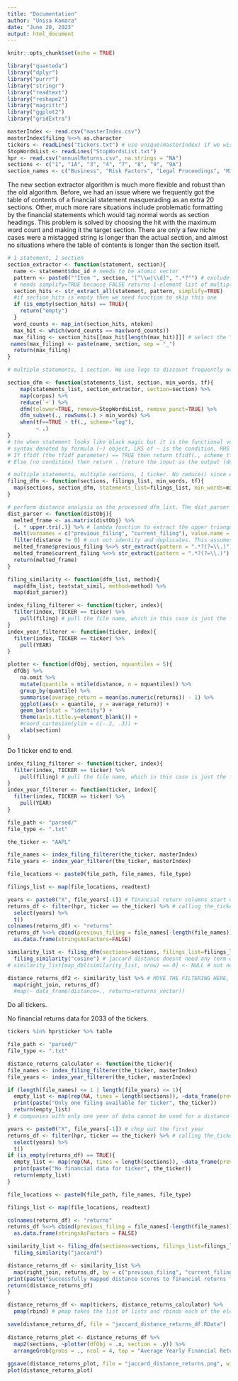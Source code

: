 ```yaml
---
title: "Documentation"
author: "Unisa Kamara"
date: "June 20, 2023"
output: html_document
---
```


```r
knitr::opts_chunk$set(echo = TRUE)
```

```r
library("quanteda")
library("dplyr")
library("purrr")
library("stringr")
library("readtext")
library("reshape2")
library("magrittr")
library("ggplot2")
library("gridExtra")
```

```r
masterIndex <- read.csv("masterIndex.csv")
masterIndex$filing %<>% as.character
tickers <- readLines("tickers.txt") # use unique(masterIndex) if we wish to scale this across multiple years, or keep tickers.txt updated
StopWordsList <- readLines("StopWordsList.txt")
hpr <- read.csv("annualReturns.csv", na.strings = "NA")
sections <- c("1", "1A", "3", "4", "7", "8", "9", "9A")
section_names <- c("Business", "Risk Factors", "Legal Proceedings", "Mine Safety Disclosures", "MDA of Financial Conditions", "Financial Statements and Supplementary Data", "Changes on Accounting and Financial Disclosure", "Controls and Procedures")
```

The new section extractor algorithm is much more flexible and robust than the old algorithm. Before, we had an issue where we frequently got the table of contents of a financial statement masquerading as an extra 20 sections. Other, much more rare situations include problematic formatting by the financial statements which would tag normal words as section headings. This problem is solved by choosing the hit with the maximum word count and making it the target section. There are only a few niche cases were a mistagged string is longer than the actual section, and almost no situations where the table of contents is longer than the section itself.

```r
# 1 statement, 1 section
section_extractor <- function(statement, section){
  name <- statement$doc_id # needs to be atomic vector
  pattern <- paste0("°Item ", section, "[^\\w|\\d]", ".*?°") # exclude any Item X where X is followed by any unexpected alphanumeric character
  # needs simplify=TRUE because FALSE returns 1-element list of multiple vectors which map() cannot handle. May file issue with stringr
  section_hits <- str_extract_all(statement, pattern, simplify=TRUE) 
  #if section_hits is empty then we need function to skip this one
  if (is_empty(section_hits) == TRUE){
    return("empty")
  }
  word_counts <- map_int(section_hits, ntoken)
  max_hit <- which(word_counts == max(word_counts))
  max_filing <- section_hits[[max_hit[length(max_hit)]]] # select the "filing" with the largest word count. If two hits have the same word count, choose the last one. (Following the idea that the first one is probably ToC; it doesn't really matter which one we pick because we're tossing it out anyway because it definitely doesnt make word count.)
 names(max_filing) <- paste(name, section, sep = "_") 
  return(max_filing)
}

# multiple statements, 1 section. We use logs to discount frequently occurring words. No inverse document frequency is used because it is not useful for comparisons of documents which should be functionally equivalent (idf is used to differentiate documents with entirely different subject matters, since it highlights differences in word choice. In two risk factor sections, it is easy to discount words like "risk" or "dispute", which are still important words to us).

section_dfm <- function(statements_list, section, min_words, tf){
    map(statements_list, section_extractor, section=section) %>%
    map(corpus) %>%
    reduce(`+`) %>%
    dfm(tolower=TRUE, remove=StopWordsList, remove_punct=TRUE) %>% 
    dfm_subset(., rowSums(.) > min_words) %>%
    when(tf==TRUE ~ tf(., scheme="log"), 
         ~ .)
}
# the when statement looks like black magic but it is the functional version of an if-else statement.
# syntax denoted by formula (~) object, LHS of ~ is the condition, RHS is the return.
# If tfidf (the tfidf parameter) == TRUE then return tfidf(., scheme_tf="logave") (the tfidf function)
# Else (no condition) then return . (return the input as the output (do nothing))

# multiple statements, multiple sections, 1 ticker. No reduce() since each filing section needs its own corpus
filing_dfm <- function(sections, filings_list, min_words, tf){
  map(sections, section_dfm, statements_list=filings_list, min_words=min_words, tf=tf)
}

# perform distance analysis on the processed dfm_list. The dist_parser function tries to wrangle with the distObj which textstat_simil returns. It returns a dataframe showing the cosine distance between each pair of filings.
dist_parser <- function(distObj){
  melted_frame <- as.matrix(distObj) %>%
  {. * upper.tri(.)} %>% # lambda function to extract the upper triangular part of b, since the diagonal is the identity distance and dist object is symmetric
  melt(varnames = c("previous_filing", "current_filing"), value.name = "distance") %>% # comparison filing is always filed before current_filing when using upper triangular
  filter(distance != 0) # cut out identity and duplicates. This assumes that no two legitimate documents are completely orthogonal, which I think is reasonable
  melted_frame$previous_filing %<>% str_extract(pattern = ".*?(?=\\.)") # cut out the text name/section
  melted_frame$current_filing %<>% str_extract(pattern = ".*?(?=\\.)") # to allow for easy joining with financial returns
  return(melted_frame)
}

filing_similarity <- function(dfm_list, method){
  map(dfm_list, textstat_simil, method=method) %>%
  map(dist_parser)}

index_filing_filterer <- function(ticker, index){
  filter(index, TICKER == ticker) %>%
    pull(filing) # pull the file name, which in this case is just the filing number
}
index_year_filterer <- function(ticker, index){
  filter(index, TICKER == ticker) %>%
    pull(YEAR)
}

plotter <- function(dfObj, section, nquantiles = 5){
  dfObj %>%
    na.omit %>%
    mutate(quantile = ntile(distance, n = nquantiles)) %>%
    group_by(quantile) %>%
    summarise(average_return = mean(as.numeric(returns)) - 1) %>%
    ggplot(aes(x = quantile, y = average_return)) +
    geom_bar(stat = "identity") +
    theme(axis.title.y=element_blank()) +
    #coord_cartesian(ylim = c(-.2, .3)) +
    xlab(section)
}
```

Do 1 ticker end to end.

```r
index_filing_filterer <- function(ticker, index){
  filter(index, TICKER == ticker) %>%
    pull(filing) # pull the file name, which in this case is just the filing number
}
index_year_filterer <- function(ticker, index){
  filter(index, TICKER == ticker) %>%
    pull(YEAR)
}

file_path <- "parsed/"
file_type <- ".txt"

the_ticker <- "AAPL"

file_names <- index_filing_filterer(the_ticker, masterIndex)
file_years <- index_year_filterer(the_ticker, masterIndex)

file_locations <- paste0(file_path, file_names, file_type)

filings_list <- map(file_locations, readtext)

years <- paste0("X", file_years[-1]) # financial return columns start with X bc colnames cannot only be numbers; chop out the first year
returns_df <- filter(hpr, ticker == the_ticker) %>% # calling the_ticker ticker gives rise to namespace issues
  select(years) %>% 
  t() 
colnames(returns_df) <- "returns"
returns_df %<>% cbind(previous_filing = file_names[-length(file_names)], current_filing = file_names[-1], .) %>%
  as.data.frame(stringsAsFactors=FALSE)

similarity_list <- filing_dfm(sections=sections, filings_list=filings_list, min_words=100, tf=TRUE) %>%
  filing_similarity("cosine") # jaccard distance doesnt need any term weightings, although tf=TRUE doesnt make any difference
# similarity_list[map_dbl(similarity_list, nrow) == 0] <- NULL # not needed as we rbind

distance_returns_df2 <- similarity_list %>% # MOVE THE FILTERING HERE, MORE FLEXIBLE THIS WAY
  map(right_join, returns_df)
  #map(~ data_frame(distance=., returns=returns_vector))
```
Do all tickers.

No financial returns data for 2033 of the tickers.

```r
tickers %in% hpr$ticker %>% table
```

```r
file_path <- "parsed/"
file_type <- ".txt"

distance_returns_calculator <- function(the_ticker){
file_names <- index_filing_filterer(the_ticker, masterIndex)
file_years <- index_year_filterer(the_ticker, masterIndex)

if (length(file_names) <= 1 | length(file_years) <= 1){
  empty_list <- map(rep(NA, times = length(sections)), ~data_frame(previous_filing = ., current_filing = ., distance = ., returns = .))
  print(paste("Only one filing available for ticker", the_ticker))
  return(empty_list)
} # companies with only one year of data cannot be used for a distance analysis. We return a data frame of NAs so that the rbind() can be smooth

years <- paste0("X", file_years[-1]) # chop out the first year
returns_df <- filter(hpr, ticker == the_ticker) %>% # calling the_ticker ticker gives rise to namespace issues
  select(years) %>% 
  t() 
if (is_empty(returns_df) == TRUE){
  empty_list <- map(rep(NA, times = length(sections)), ~data_frame(previous_filing = ., current_filing = ., distance = ., returns = .))
  print(paste("No financial data for ticker", the_ticker))
  return(empty_list)
}

file_locations <- paste0(file_path, file_names, file_type)

filings_list <- map(file_locations, readtext)

colnames(returns_df) <- "returns"
returns_df %<>% cbind(previous_filing = file_names[-length(file_names)], current_filing = file_names[-1], .) %>% # assumes no broken years in the data; broken years can occur if there is no financial filing located one year, or financial data no existerino for a year. Obviously this occurring would be very nonstandard
  as.data.frame(stringsAsFactors = FALSE)

similarity_list <- filing_dfm(sections=sections, filings_list=filings_list, min_words=100, tf=FALSE) %>%
  filing_similarity("jaccard")

distance_returns_df <- similarity_list %>%
  map(right_join, returns_df, by = c("previous_filing", "current_filing"))
print(paste("Successfully mapped distance scores to financial returns for ticker", the_ticker))
return(distance_returns_df)
}

distance_returns_df <- map(tickers, distance_returns_calculator) %>%
  pmap(rbind) # pmap takes the list of lists and rbinds each of the elements within the nested list together. its black magic

save(distance_returns_df, file = "jaccard_distance_returns_df.RData")
  
distance_returns_plot <- distance_returns_df %>%
  map2(sections, ~plotter(dfObj = .x, section = .y)) %>%
  arrangeGrob(grobs = ., ncol = 4, top = "Average Yearly Financial Returns By Jaccard Distance Quantile", left = "Average Yearly Return", bottom = "Filing Section")
  
ggsave(distance_returns_plot, file = "jaccard_distance_returns.png", width = 7, height = 5)
plot(distance_returns_plot)
```
